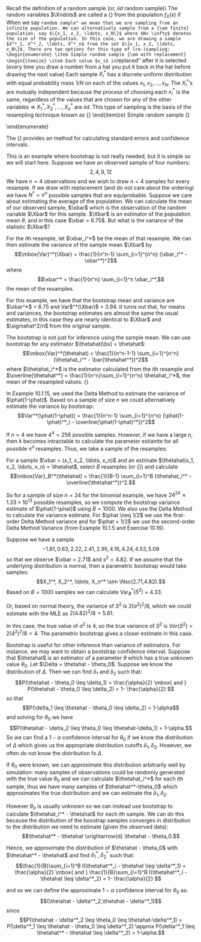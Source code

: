 


\subsection{Sampling and Resampling (Bootstrap)}

\subsubsection{Basic Concepts of Random Samples (5.1)}
Recall the definition of a random sample (or, $iid$ random sample)\\
\noindent\textbf{Definition} The random variables $\Xndots$ are called a {\em random sample} from the population $f_X(x)$ if
\begin{enumerate}
\item $\Xndots$ are mutually independent
\item The marginal pdf (pmf) of each $X_i$ is the same function $f_X(x)$
\end{enumerate}
When we say ``random sample" we mean that we are sampling from an infinite population. We can alternatively sample from a {\em finite} population, say $\{x_1, x_2, \ldots, x_N\}$ where $N< \infty$ denotes the size of the population. In this case, we are drawing a sample $X^*_1, X^*_2, \ldots, X^*_n$ from the set $\{x_1, x_2, \ldots, x_N\}$. There are two options for this type of (re-)sampling:
\begin{enumerate}
\item Simple random sample {\em with replacement}
\begin{itemize}
\item Each value $x_i$ is ``replaced'' after it is selected (every time you draw a number from a hat you put it back in the hat before drawing the next value)
\item Each sample $X^*_i$ has a discrete uniform distribution with equal probability mass $1/N$ on each of the values $x_1, x_2, \ldots, x_N$.
\item The $X^*_i$'s are mutually independent because the process of choosing each $x^*_i$ is the same, regardless of the values that are chosen for any of the other variables $\Rightarrow$ $X^*_1, X^*_2, \ldots, X^*_n$ are $iid$.
\item This type of sampling is the basis of the resampling technique known as {\em bootstrapping}
\end{itemize}
\item Simple random sample {\em without replacement}
\begin{itemize}
\item When sampling from the set $\{x_1, x_2, \ldots, x_N\}$, each value $x_i$ is not replaced after it is selected (do not put the number back in the hat before choosing the next value)
\item The $X^*_i$'s are no longer mutually independent because the probability that $X^*_i$ is equal to some value depends on all the other values selected before it, for instance:
\begin{align*}
P(X^*_1 = x_i) &= 1/N\\
P(X^*_2 = x_i | X^*_1=x_i) &= 0\\
\mbox{however, if } x_j \neq x_i, \mbox{ then } P(X^*_2 = x_i | X^*_1=x_j) &= 1/(N-1).
\end{align*}
\item However, the $X^*_i$'s are identically distributed (they have the same marginal distributions, see pg 210 for explanation).
\item If the population size $N$ is ``large" then this type of sampling is approximately equal to sampling from an infinite population, and the samples are ``nearly independent" in that the conditional distributions are very close to the marginal distributions.
\end{itemize}
\end{enumerate}


\subsubsection{Non-parametric Bootstrap}

\begin{itemize}
\item In statistics, we learn about the characteristics of the population by taking samples.  The sample represents the population so if we obtain inference about the sample average we should learn about the mean of the distribution, if we obtain inference on the sample variance we should learn about the variability, and so on.
\item In some cases we can derive the sampling distribution of a statistic so explicitly so we know how to calculate standard errors and can calculate confidence intervals using exact distributions. In other cases the sampling distribution may be too complicated so we can approximate it using resampling (bootstrap).
\item The bootstrap helps us learn about the sample characteristics by taking {\em resamples} and use this information to infer to the population.
\item The bootstrap was developed by Efron in the late 1970s (see Efron 1979a, b, 1982, 1998 references in C\&B, also {\em An Introduction to Statistical Learning} by James et al 2013 and {\em An Introduction to the Bootstrap} by Efron and Tibshirani 1993 for an introduction to resampling methods).
\item The bootstrap is used in many contexts, usually to provide a measure of accuracy for a parameter estimate or of a data fitting model or statistical learning method.
\item Much of the utility of bootstrapping became practical when computing power increased.
\item We rely on asymptotic convergence to show that the inference from this method is valid.
\end{itemize}

\subsubsection{Bootstrap Standard Errors (10.1.4)}
The {\em bootstrap} provides an method for calculating standard errors and confidence intervals.


\noindent\textbf{Example 10.1.19 Bootstrapping a variance} This is an example where bootstrap is not really needed, but it is simple so we will start here. Suppose we have an observed sample of four numbers:
$$2,4, 9, 12$$
We have $n=4$ observations and we wish to draw $n=4$ samples for every resample. If we draw with replacement (and do not care about the ordering) we have $N^* = n^n$ possible samples that are equiprobable.
Suppose we care about estimating the average of the population. We can calculate the mean of our observed sample, $\xbar$ which is the observation of the random variable $\Xbar$ for this sample. $\Xbar$ is an estimator of the population mean $\theta$, and in this case $\xbar = 6.75$. But what is the variance of the statistic $\Xbar$?

For the $i$th resample, let $\xbar_i^*$ be the mean of that resample. We can then estimate the variance of the sample mean $\Xbar$ by
$$\mbox{Var}^*(\Xbar) = \frac{1}{n^n-1} \sum_{i=1}^{n^n} (\xbar_i^* - \xbar^*)^2$$
where
$$\xbar^* = \frac{1}{n^n} \sum_{i=1}^n \xbar_i^*,$$ the mean of the resamples.

For this example, we have that the bootstrap mean and variance are $\xbar^*$ = 6.75 and Var$^*(\Xbar)$ = 3.94. It turns out that, for means and variances, the bootstrap estimates are almost the same the usual estimates, in this case they are nearly identical to $\Xbar$ and $\sigmahat^2/n$ from the original sample.

The bootstrap is not just for inference using the sample mean. We can use bootstrap for any estimator $\thetahat(\bx) = \thetahat$:
$$\mbox{Var}^*(\thetahat) = \frac{1}{n^n-1-1} \sum_{i=1}^{n^n} (\thetahat_i^* - \bar{\thetahat^*})^2$$
where $\thetahat_i^*$ is the estimator calculated from the $i$th resample and $\overline{\thetahat^*} = \frac{1}{n^n}\sum_{i=1}^{n^n} \thetahat_i^*$, the mean of the resampled values. {\em Note that $\mbox{Var}^*(\thetahat)  $ is an estimator of Var($\thetahat$).}

\noindent\textbf{Example 10.1.20 Bootstrapping a binomial variance} In Example 10.1.15, we used the Delta Method to estimate the variance of $\phat(1-\phat)$. Based on a sample of size $n$ we could alternatively estimate the variance by bootstrap:
$$Var^*(\phat(1-\phat)) = \frac{1}{n^n-1} \sum_{i=1}^{n^n} (\phat(1-\phat)^*_i - \overline{\phat(1-\phat)^*})^2$$

\noindent{What if we have too many possible resamples?} If $n=4$ we have $4^4 = 256$ possible samples. However, if we have a large $n$, then it becomes intractable to calculate the parameter estiamte for all possible $n^n$ resamples. Thus, we take a sample of the resamples:

For a sample $\xbar = (x_1, x_2, \ldots, x_n)$ and an estimate $\thetahat(x_1, x_2, \ldots, x_n) = \thetahat$, select $B$ resamples (or {\em bootstrap samples}) and calculate
$$\mbox{Var}_B^*(\thetahat) = \frac{1}{B-1} \sum_{i=1}^B (\thetahat_i^* - \overline{\thetahat^*})^2.$$

So for a sample of size $n=24$ for the binomial example, we have $24^24 \approx 1.33 \times 10^{13}$ possible resamples, so we compute the bootstrap variance estimate of $\phat(1-\phat)$ using $B=1000$. We also use the Delta Method to calculate the variance estimate.
For $\phat \neq 1/2$ we use the first-order Delta Method variance and for $\phat = 1/2$ we use the second-order Delta Method Variance (from Example 10.1.5 and Exercise 10.16).

\begin{itemize}
\item In Table 10.1.1 in C\&B, we see that the bootstrap variance estimate is closer to the true variance, while the Delta Method is an underestimate (it is based on a lower bound CRLB and asymptotic efficiency of MLEs).
\item The Delta Method is a ``first order" approximation based on the first term of a Taylor series expansion
\item For $\phat = 1/2$ we obtain a 2nd order approximation using the second term of the Taylor series
\item The bootstrap can often have ``second-order" accuracy due to the expansions in the proof of convergence (Miscellanea 10.6.3)
\end{itemize}

\subsubsection{Parametric bootstrap}

\begin{itemize}
\item We have been describing non-parameteric bootstrap, assuming no functional form for the population pdf of cdf. In contrast, we may have a parametric bootstrap where we draw samples from the distribution of the data distribution.
\item Suppose we have a sample $\Xndots$ from a distribution with pdf $f(x|\theta)$, where $\theta$ may be a vector of parameters. We can estimate $\theta$ with $\thetahat$ the MEL, and draw samples
$$X_1^*, X_2^*, \ldots, X_n^* \sim f(x|\thetahat).$$
If we take $B$ such samples we can estimate the variance of $\thetahat$ with
$$\mbox{Var}_B^*(\thetahat) = \frac{1}{B-1} \sum_{i=1}^B (\thetahat_i^* - \overline{\thetahat^*})^2.$$
where $\thetahat^* = \thetahat(x_1^*, x_2^*, \ldots, x^*_n)$.
\item Note that these samples are not resamples of the data, but actual random samples drawn from $f(x|\thetahat)$, which is sometimes called the {\em plug-in distribution}.
\end{itemize}
\noindent\textbf{Example 10.1.22 Parametric bootstrap}
Suppose we have a sample
$$-1.81, 0.63, 2.22, 2.41, 2.95, 4.16, 4.24, 4.53, 5.09$$
so that we observe $\xbar = 2.71$ and $s^2 = 4.82$. If we assume that the underlying distribution is normal, then a parametric bootstrap would take samples:
$$X_1^*, X_2^*, \ldots, X_n^* \sim \Nsc(2.71,4.82).$$
Based on $B=1000$ samples we can calculate Var$^*_B(S^2)$ = 4.33.

Or, based on normal theory, the variance of $S^2$ is 2$(\sigma^2)^2/8$, which we could estimate with the MLE as $2(4.82)^2/8 = 5.81$.

In this case, the true value of $\sigma^2$ is 4, so the true variance of $S^2$ is $Var(S^2) = 2(4^2)^2/8  = 4$. The parametric bootstrap gives a closer estimate in this case.


\subsubsection{Theory}
\begin{itemize}
\item How do we know this is a good method?
\item In the case of the binomial example, it seemed to outperform the Delta Method for estimation of variance.
\item The Delta Method which is based on MLE, will usually give consistent estimators. What about bootstrap?
\item Difficult to answer in great generality, but in many cases the bootstrap does provide a reasonable estimate that is consistent.
\item To prove that the bootstrap estimate gives accurate inference we must:
\begin{enumerate}
\item Establish that the variance from a bootstrap subsample converges to the variance from all bootstrap samples as $B \to \infty$
$$\mbox{Var}_B^*(\thetahat)  \xrightarrow{B\to \infty}\mbox{Var}^*(\thetahat)$$
using the Law of Large Numbers which states that the sum of $iid$ converges to its expectation:
$$\frac{1}{m}\sum_{i=1}^m \mbox{Var}_{B_i}^*(\thetahat) \xrightarrow{m\to \infty} \mbox{ EVar}^*_B(\thetahat)
 =  Var^*(\thetahat).$$
Note that this uses the distribution of the {\em sample given the observed data} so the expectation is conditional on the observed data.
\item Establish the {\em consistency} of the estimator from the full bootstrap sample:
$$\mbox{Var}^*(\thetahat)  \xrightarrow{n\to \infty}\mbox{Var}(\thetahat)$$
(this part is more complicated depending on the setting because we must use the distribution of the data).
\end{enumerate}
\end{itemize}

\subsubsection{Bootstrap confidence intervals}
Bootstrap is useful for other inference than variance of estimators. For instance, we may want to obtain a bootstrap confidence interval. Suppose that $\thetahat$ is an estimator of a parameter $\theta$ which has a true unknown value $\theta_0$. Let $\Delta = \thetahat - \theta_0$. Suppose we know the distribution of $\Delta$. Then we can find $\delta_1$ and $\delta_2$ such that:
$$P(\thetahat - \theta_0 \leq \delta_1) = \frac{\alpha}{2} \mbox{ and }  P(\thetahat - \theta_0 \leq \delta_2) = 1-  \frac{\alpha}{2} $$ so that
$$P(\delta_1 \leq \thetahat - \theta_0 \leq \delta_2) = 1-\alpha$$
and solving for $\theta_0$ we have
$$P(\thetahat - \delta_2 \leq \theta_0 \leq \thetahat-\delta_1) = 1-\alpha.$$
So we can find a $1-\alpha$ confidence interval for $\theta_0$ if we know the distribution of $\Delta$ which gives us the appropriate distribution cutoffs $\delta_1, \delta_2$. However, we often do not know the distribution fo $\Delta$.

If $\theta_0$ were known, we can approximate this distribution arbitrarily well by simulation: many samples of observations could be randomly generated with the true value $\theta_0$ and we can calculate $\thetahat_i^*$ for each $i$th sample, thus we have many samples of $\thetahat^*-\theta_0$ which approximates the true distribution and we can estimate the $\delta_1, \delta_2$.

However $\theta_0$ is usually unknown so we can instead use bootstrap to calculate $\thetahat_i^* - \thetahat$ for each $i$th sample. We can do this because the distribution of the boostrap samples converges in distribution to the distribution we need to estimate (given the observed data):
$$\thetahat^* - \thetahat \xrightarrow{d} \thetahat - \theta_0.$$

Hence, we approximate the distribution of $\thetahat - \theta_0$ with $\thetahat^* - \thetahat$ and find $\delta^*_1, \delta^*_2$ such that:
$$\frac{1}{B}\sum_{i=1}^B I(\thetahat^*_i - \thetahat \leq \delta^*_1) = \frac{\alpha}{2} \mbox{ and }  \frac{1}{B}\sum_{i=1}^B I(\thetahat^*_i - \thetahat \leq \delta^*_2) = 1-  \frac{\alpha}{2} $$

and so we can define the approximate $1-\alpha$ confidence interval for $\theta_0$ as:
$$(\thetahat - \delta^*_2,\thetahat - \delta^*_1)$$
since
$$P(\thetahat - \delta^*_2 \leq \theta_0 \leq \thetahat-\delta^*_1) = 
P(\delta^*_1 \leq \thetahat - \theta_0 \leq \delta^*_2)  \approx  P(\delta^*_1 \leq \thetahat^* - \thetahat \leq \delta^*_2)   = 1-\alpha.$$
